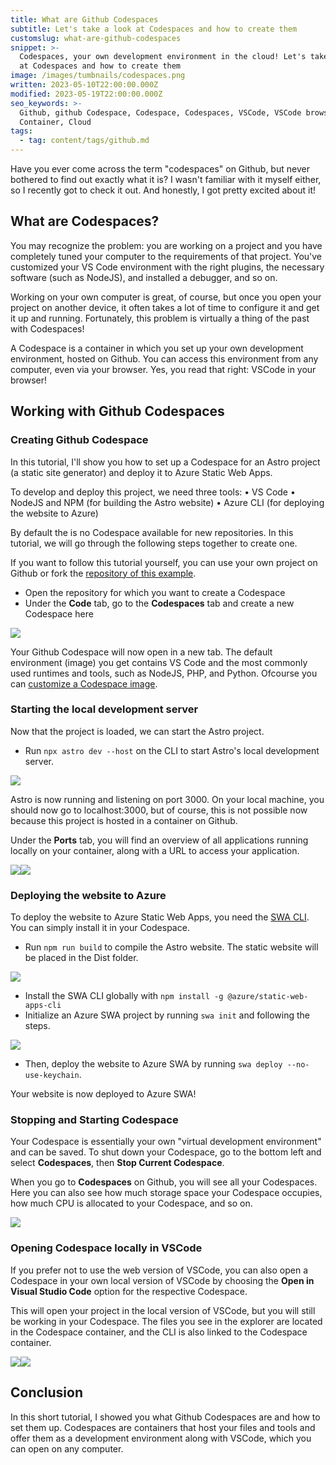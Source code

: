 ```yaml
---
title: What are Github Codespaces
subtitle: Let's take a look at Codespaces and how to create them
customslug: what-are-github-codespaces
snippet: >-
  Codespaces, your own development environment in the cloud! Let's take a look
  at Codespaces and how to create them
image: /images/tumbnails/codespaces.png
written: 2023-05-10T22:00:00.000Z
modified: 2023-05-19T22:00:00.000Z
seo_keywords: >-
  Github, github Codespace, Codespace, Codespaces, VSCode, VSCode browser,
  Container, Cloud
tags:
  - tag: content/tags/github.md
---
```


Have you ever come across the term "codespaces" on Github, but never bothered to find out exactly what it is? I wasn't familiar with it myself either, so I recently got to check it out. And honestly, I got pretty excited about it!

## What are Codespaces?

You may recognize the problem: you are working on a project and you have completely tuned your computer to the requirements of that project. You've customized your VS Code environment with the right plugins, the necessary software (such as NodeJS), and installed a debugger, and so on.

Working on your own computer is great, of course, but once you open your project on another device, it often takes a lot of time to configure it and get it up and running. Fortunately, this problem is virtually a thing of the past with Codespaces!

A Codespace is a container in which you set up your own development environment, hosted on Github. You can access this environment from any computer, even via your browser. Yes, you read that right: VSCode in your browser!

## Working with Github Codespaces

### Creating Github Codespace

In this tutorial, I'll show you how to set up a Codespace for an Astro project (a static site generator) and deploy it to Azure Static Web Apps.

To develop and deploy this project, we need three tools:
• VS Code
• NodeJS and NPM (for building the Astro website)
• Azure CLI (for deploying the website to Azure)

By default the is no Codespace available for new repositories. In this tutorial, we will go through the following steps together to create one.

If you want to follow this tutorial yourself, you can use your own project on Github or fork the [repository of this example](https://github.com/kerstenremco/astro-website).

* Open the repository for which you want to create a Codespace
* Under the **Code** tab, go to the **Codespaces** tab and create a new Codespace here

![](/images/post-images/github-codespaces/what-are-github-codespaces-1.png)

Your Github Codespace will now open in a new tab. The default environment (image) you get contains VS Code and the most commonly used runtimes and tools, such as NodeJS, PHP, and Python. Ofcourse you can [customize a Codespace image](https://docs.github.com/en/codespaces/customizing-your-codespace).

### Starting the local development server

Now that the project is loaded, we can start the Astro project.

<Alert text="Normally, the node modules still need to be installed after cloning a project. Github Codespaces automatically installs the dependencies when creating a Codespace. If this is not the case, you can still run npm install on the built-in CLI within VSCode." type="info" />

* Run `npx astro dev --host` on the CLI to start Astro's local development server.

![](/images/post-images/github-codespaces/what-are-github-codespaces-2.png)

Astro is now running and listening on port 3000. On your local machine, you should now go to localhost:3000, but of course, this is not possible now because this project is hosted in a container on Github.

Under the **Ports** tab, you will find an overview of all applications running locally on your container, along with a URL to access your application.

![](/images/post-images/github-codespaces/what-are-github-codespaces-2.png)![](/images/post-images/github-codespaces/what-are-github-codespaces-3.png)

### Deploying the website to Azure

To deploy the website to Azure Static Web Apps, you need the [SWA CLI](https://azure.github.io/static-web-apps-cli/). You can simply install it in your Codespace.

* Run `npm run build` to compile the Astro website. The static website will be placed in the Dist folder.

![](/images/post-images/github-codespaces/what-are-github-codespaces-5.png)

* Install the SWA CLI globally with `npm install -g @azure/static-web-apps-cli`
* Initialize an Azure SWA project by running `swa init` and following the steps.

![](/images/post-images/github-codespaces/what-are-github-codespaces-6.png)

* Then, deploy the website to Azure SWA by running `swa deploy --no-use-keychain`.

Your website is now deployed to Azure SWA!

### Stopping and Starting Codespace

Your Codespace is essentially your own "virtual development environment" and can be saved. To shut down your Codespace, go to the bottom left and select **Codespaces**, then **Stop Current Codespace**.

When you go to **Codespaces** on Github, you will see all your Codespaces. Here you can also see how much storage space your Codespace occupies, how much CPU is allocated to your Codespace, and so on.

![](/images/post-images/github-codespaces/what-are-github-codespaces-7.png)

<Alert text="As mentioned earlier, Codespaces are hosted containers running on the Github cloud. While the first few hours per month are currently free, it is advisable to learn more about the pricing." type="warning" />

### Opening Codespace locally in VSCode

If you prefer not to use the web version of VSCode, you can also open a Codespace in your own local version of VSCode by choosing the **Open in Visual Studio Code** option for the respective Codespace.

This will open your project in the local version of VSCode, but you will still be working in your Codespace. The files you see in the explorer are located in the Codespace container, and the CLI is also linked to the Codespace container.

![](/images/post-images/github-codespaces/what-are-github-codespaces-8.png)![](/images/post-images/hosting-agentgpt/hosting-agentgpt-on-linode-5.png)

## Conclusion

In this short tutorial, I showed you what Github Codespaces are and how to set them up. Codespaces are containers that host your files and tools and offer them as a development environment along with VSCode, which you can open on any computer.
